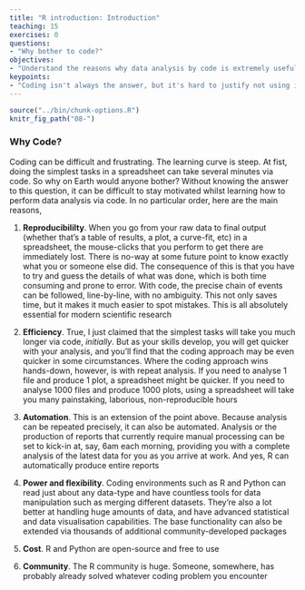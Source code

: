 ```yaml
---
title: "R introduction: Introduction"
teaching: 15
exercises: 0
questions:
- "Why bother to code?"
objectives:
- "Understand the reasons why data analysis by code is extremely useful"
keypoints:
- "Coding isn't always the answer, but it's hard to justify not using it for anything large-scale and/or important"
---
```



```r
source("../bin/chunk-options.R")
knitr_fig_path("08-")
```

### Why Code?

Coding can be difficult and frustrating. The learning curve is steep. At fist, doing the simplest tasks in a spreadsheet can take several minutes via code. So why on Earth would anyone bother? Without knowing the answer to this question, it can be difficult to stay motivated whilst learning how to perform data analysis via code. In no particular order, here are the main reasons,

1) **Reproducibililty**. When you go from your raw data to final output (whether that's a table of results, a plot, a curve-fit, etc) in a spreadsheet, the mouse-clicks that you perform to get there are immediately lost. There is no-way at some future point to know exactly what you or someone else did. The consequence of this is that you have to try and guess the details of what was done, which is both time consuming and prone to error. With code, the precise chain of events can be followed, line-by-line, with no ambiguity. This not only saves time, but it makes it much easier to spot mistakes. This is all absolutely essential for modern scientific research

2) **Efficiency**. True, I just claimed that the simplest tasks will take you much longer via code, *initially*. But as your skills develop, you will get quicker with your analysis, and you'll find that
the coding approach may be even quicker in some circumstances. Where the coding approach wins hands-down, however, is with repeat analysis. If you need to analyse 1 file and produce 1 plot, a spreadsheet might be quicker. If you need to analyse 1000 files and produce 1000 plots, using a spreadsheet will take you many painstaking, laborious, non-reproducible hours

3) **Automation**. This is an extension of the point above. Because analysis can be repeated precisely, it can also be automated. Analysis or the production of reports that currently require manual processing can be set to kick-in at, say, 6am each morning, providing you with a complete analysis of the latest data for you as you arrive at work. And yes, R can automatically produce entire reports

4) **Power and flexibility**. Coding environments such as R and Python can read just about any data-type and have countless tools for data manipulation such as merging different datasets. They're also a
lot better at handling huge amounts of data, and have advanced statistical and data visualisation capabilities. The base functionality can also be extended via thousands of additional community-developed packages

5) **Cost**. R and Python are open-source and free to use

6) **Community**. The R community is huge. Someone, somewhere, has probably already solved whatever coding problem you encounter
